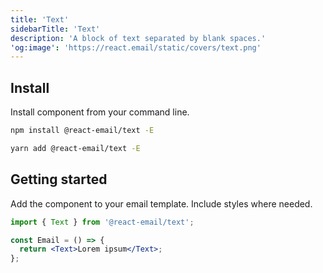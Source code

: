 ```yaml
---
title: 'Text'
sidebarTitle: 'Text'
description: 'A block of text separated by blank spaces.'
'og:image': 'https://react.email/static/covers/text.png'
---
```



## Install

Install component from your command line.

<CodeGroup>

```sh npm
npm install @react-email/text -E
```

```sh yarn
yarn add @react-email/text -E
```

</CodeGroup>

## Getting started

Add the component to your email template. Include styles where needed.

```jsx
import { Text } from '@react-email/text';

const Email = () => {
  return <Text>Lorem ipsum</Text>;
};
```

<Support />
